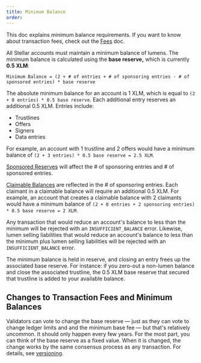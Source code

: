 ```yaml
---
title: Minimum Balance
order:
---
```



<Alert>
  
This doc explains minimum balance requirements.  If you want to know about transaction fees, check out the [Fees](./fees.mdx) doc.

</Alert>

All Stellar accounts must maintain a minimum balance of lumens. The minimum balance is calculated using the **base reserve,** which is currently **0.5 XLM**:

<CodeExample>


```
Minimum Balance = (2 + # of entries + # of sponsoring entries - # of sponsored entries) * base reserve
```

</CodeExample>


The absolute minimum balance for an account is 1 XLM, which is equal to `(2 + 0 entries) * 0.5 base reserve`. Each additional entry reserves an additional 0.5 XLM. Entries include:

- Trustlines
- Offers
- Signers
- Data entries

For example, an account with 1 trustline and 2 offers would have a minimum balance of `(2 + 3 entries) * 0.5 base reserve = 2.5 XLM`.

[Sponsored Reserves](./sponsored-reserves.mdx) will affect the # of sponsoring entries and # of sponsored entries.

[Claimable Balances](./claimable-balance.mdx) are reflected in the # of sponsoring entries. Each claimant in a claimable balance will require an additional 0.5 XLM. For example, an account that creates a claimable balance with 2 claimants would have a minimum balance of `(2 + 0 entries + 2 sponsoring entries) * 0.5 base reserve = 2 XLM`.

Any transaction that would reduce an account's balance to less than the minimum will be rejected with an `INSUFFICIENT_BALANCE` error. Likewise, lumen selling liabilities that would reduce an account's balance to less than the minimum plus lumen selling liabilities will be rejected with an `INSUFFICIENT_BALANCE` error.

The minimum balance is held in reserve, and closing an entry frees up the associated base reserve. For instance: if you zero-out a non-lumen balance and close the associated trustline, the 0.5 XLM base reserve that secured that trustline is added to your available balance.

## Changes to Transaction Fees and Minimum Balances

Validators can vote to change the base reserve — just as they can vote to change ledger limits and and the minimum base fee — but that's relatively uncommon. It should only happen every few years. For the most part, you can think of the base reserve as a fixed value. When it is changed, the change works by the same consensus process as any transaction. For details, see [versioning](./versioning.mdx).

